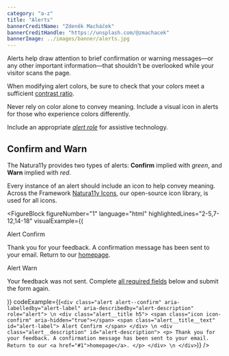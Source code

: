 ```yaml
---
category: "a-z"
title: "Alerts"
bannerCreditName: "Zdeněk Macháček"
bannerCreditHandle: "https://unsplash.com/@zmachacek"
bannerImage: ../images/banner/alerts.jpg
---
```


<TextBlock>

Alerts help draw attention to brief confirmation or warning messages—or any other important information—that shouldn't be overlooked while your visitor scans the page.

</TextBlock>

<AccessibilitySpotlight>

When modifying alert colors, be sure to check that your colors meet a sufficient <a href="#1">contrast ratio</a>.

Never rely on color alone to convey meaning. Include a visual icon in alerts for those who experience colors differently.

Include an appropriate <a href="#1"><em>alert role</em></a> for assistive technology.

</AccessibilitySpotlight>

<Divider id="confirmAndWarn" />

<TextBlock>

## Confirm and Warn

The Natura11y provides two types of alerts: <strong>Confirm</strong> implied with <em>green</em>, and <strong>Warn</strong> implied with <em>red</em>.

Every instance of an alert should include an icon to help convey meaning. Across the Framework <a href="{{ site.url }}/icons">Natura11y Icons</a>, our open-source icon library, is used for all icons.
    
</TextBlock>

<FigureBlock
    figureNumber="1"
    language="html"
    highlightedLines="2-5,7-12,14-18"
    visualExample={(
        <Fragment>
            <div
                className="alert alert--confirm margin-y-3"
                aria-labelledby="alert-confirm-label"
                aria-describedby="alert-confirm-description"
                role="alert">
                <div className="alert__title h5">
                    <span className="icon icon-confirm" aria-hidden="true"></span>
                    <span className="alert__title__text" id="alert-confirm-label">
                        Alert Confirm
                    </span>
                </div>
                <div className="alert__description" id="alert-confirm-description">
                    <p>
                        Thank you for your feedback. A confirmation message has been sent to your email. Return to our <a href="#1">homepage</a>.
                    </p>
                </div>
            </div>
            <div
                className="alert alert--warn margin-y-3"
                aria-labelledby="alert-warn-label"
                aria-describedby="alert-warn-description"
                role="alert">
                <div className="alert__title h5">
                    <span className="icon icon-warn" aria-hidden="true"></span>
                    <span className="alert__title__text" id="alert-warn-label">
                        Alert Warn
                    </span>
                </div>
                <div className="alert__description" id="alert-warn-description">
                    <p>
                        Your feedback was not sent. Complete <a href="#1">all required fields</a> below and submit the form again.
                    </p>
                </div>
            </div>
        </Fragment>
    )}
    codeExample={(`
        <div
            class="alert alert--confirm"
            aria-labelledby="alert-label"
            aria-describedby="alert-description"
            role="alert"> \n
            <div class="alert__title h5">
                <span class="icon icon-confirm" aria-hidden="true"></span>
                <span class="alert__title__text" id="alert-label">
                    Alert Confirm
                </span>
            </div> \n
            <div class="alert__description" id="alert-description">
                <p>
                    Thank you for your feedback. A confirmation message has been sent to your email. Return to our <a href="#1">homepage</a>.
                </p>
            </div> \n
        </div>
    `)}
/>

<FigureBlock codeToolbar={false} />